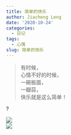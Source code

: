 ```yaml
---
title: 简单的快乐
author: Jiacheng Leng
date: '2020-10-24'
categories:
  - 日记
tags:
  - 心情
slug: 简单的快乐
---
```


> 有时候，  
心情不好的时候，  
一碗板面，  
一瓣蒜，  
快乐就是这么简单！

?

![](/2020-10-24-简单的快乐/index_files/banmian.jpg)  
![](/2020-10-24-简单的快乐/index_files/微信图片_20201024164937.jpg)
